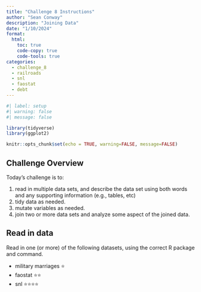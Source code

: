 ```yaml
---
title: "Challenge 8 Instructions"
author: "Sean Conway"
description: "Joining Data"
date: "1/10/2024"
format:
  html:
    toc: true
    code-copy: true
    code-tools: true
categories:
  - challenge_8
  - railroads
  - snl
  - faostat
  - debt
---
```


```r
#| label: setup
#| warning: false
#| message: false

library(tidyverse)
library(ggplot2)

knitr::opts_chunk$set(echo = TRUE, warning=FALSE, message=FALSE)
```

## Challenge Overview

Today's challenge is to:

1)  read in multiple data sets, and describe the data set using both words and any supporting information (e.g., tables, etc)
2)  tidy data as needed.
3)  mutate variables as needed.
4)  join two or more data sets and analyze some aspect of the joined data. 

## Read in data

Read in one (or more) of the following datasets, using the correct R package and command.

  - military marriages ⭐
  - faostat ⭐⭐
  - snl ⭐⭐⭐⭐



